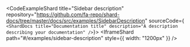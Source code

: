 
<CodeExampleShard
  title="Sidebar description"
  repository="https://github.com/fa-repo/shard-docs/tree/master/docs/src/examples/SidebarDescription"
  sourceCode={`
<ShardDocs
  title="Documentation title"
  description="A description describing your documentation"
/>`}>
  <IframeShard path="#/examples/sidebar-description" style={{ width: "1200px" }} />
</CodeExampleShard>